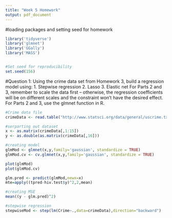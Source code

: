 ```yaml
---
title: "Week 5 Homework"
output: pdf_document
---
```


#loading packages and setting seed for homework
```r
library('tidyverse')
library('glmnet')
library('GGally')
library('MASS')


#Set seed for reproducibility
set.seed(156)

```

#Question 1:
Using the crime data set from Homework 3, build a regression model using:
1. Stepwise regression
2. Lasso
3. Elastic net
For Parts 2 and 3, remember to scale the data first – otherwise, the regression coefficients will be on
different scales and the constraint won’t have the desired effect.
For Parts 2 and 3, use the glmnet function in R. 

```r
#Crime data file 
crimeData <- read.table("http://www.statsci.org/data/general/uscrime.txt", header = TRUE)

#serparting out dataset
x <- as.matrix(crimeData[,1:15])
y <- as.double(as.matrix(crimeData[,16]))

#creating model 
glmMod <- glmnet(x,y,family='gaussian', standardize = TRUE)
glmMod.cv <- cv.glmnet(x,y,family='gaussian', standardize = TRUE)

plot(glmMod)
plot(glmMod.cv)

glm.pred <- predict(glmMod,newx=x)
mte=apply((tpred-hiv.test$y)^2,2,mean)

#creating MSE
mean((y - glm.pred)^2)

#stepwise regression
stepwiseMod <- step(lm(Crime~.,data=crimeData),direction="backward")


```

